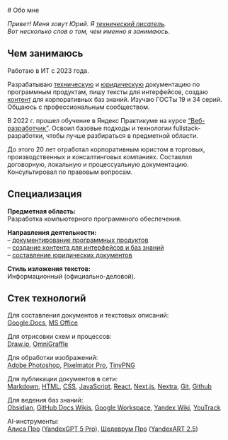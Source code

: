 
<br />
# Обо мне

*Привет! Меня зовут Юрий. Я [технический писатель](/blog/kto-takoy-tekhnicheskiy-pisatel).*  
*Вот несколько слов о том, чем именно я занимаюсь.*

## Чем занимаюсь

Работаю в ИТ с 2023 года.

Разрабатываю [техническую](/about/dokumentirovaniye-programmnykh-produktov) и [юридическую](/about/sostavleniye-yuridicheskikh-dokumentov) документацию по программным продуктам, пишу тексты для интерфейсов, создаю [контент](/about/sozdaniye-kontenta) для корпоративных баз знаний. Изучаю ГОСТы 19 и 34 серий. Общаюсь с профессиональным сообществом.

В 2022 г. прошел обучение в Яндекс Практикуме на курсе [“Веб-разработчик”](https://practicum.yandex.ru/web/). Освоил базовые подходы и технологии fullstack-разработки, чтобы лучше разбираться в предметной области.

До этого 20 лет отработал корпоративным юристом в торговых, производственных и консалтинговых компаниях. Составлял договорную, локальную и процессуальную документацию. Консультировал по правовым вопросам.

## Специализация

**Предметная область:**  
Разработка компьютерного программного обеспечения.

**Направления деятельности:**  
– [документирование программных продуктов](/about/dokumentirovaniye-programmnykh-produktov)  
– [создание контента для интерфейсов и баз знаний](/about/sozdaniye-kontenta)  
– [составление юридических документов](/about/sostavleniye-yuridicheskikh-dokumentov)  

**Стиль изложения текстов:**  
Информационный (официально-деловой).

## Стек технологий

Для составления документов и текстовых описаний:  
[Google.Docs](https://workspace.google.com/intl/ru/products/docs), [MS Office](https://www.microsoft.com/ru-ru/microsoft-365/microsoft-office)

Для отрисовки схем и процессов:  
[Draw.io](https://www.drawio.com), [OmniGraffle](https://www.omnigroup.com)

Для обработки изображений:  
[Adobe Photoshop](https://www.adobe.com/ru/products/photoshop.html), [Pixelmator Pro](https://www.pixelmator.com/pro/), [TinyPNG](https://tinypng.com)

Для публикации документов в сети:  
[Markdown](https://www.markdownguide.org/), [HTML](https://html.spec.whatwg.org/multipage/), [CSS](https://www.w3.org/Style/CSS/Overview.ru.html), [JavaScript](https://www.ecma-international.org/publications-and-standards/standards/ecma-262/), [React](https://ru.react.js.org/docs/getting-started.html), [Next.js](https://nextjs.org/), [Nextra](https://nextra.site/), [Git](https://git-scm.com/doc), [Github](https://github.com/)

Для ведения баз знаний:  
[Obsidian](https://obsidian.md), [GitHub Docs Wikis](https://docs.github.com/ru/communities/documenting-your-project-with-wikis/about-wikis), [Google Workspace](https://workspace.google.com/), [Yandex Wiki](https://yandex.cloud/ru/docs/wiki/), [YouTrack](https://www.jetbrains.com/ru-ru/youtrack/)

AI-инструменты:  
[Алиса Про](https://alice.yandex.ru/support/ru/assistant/index) ([YandexGPT 5 Pro](https://ya.ru/ai/gpt)), [Шедеврум Про](https://plus.yandex.ru/shedevrum/premium) ([YandexART 2.5](https://ya.ru/ai/art))  